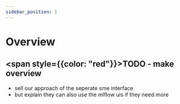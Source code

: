 ```yaml
---
sidebar_position: 1
---
```


# Overview

## <span style={{color: "red"}}>TODO - make overview</span>


- sell our approach of the seperate sme interface 
- but explain they can also use the mlflow uis if they need more 